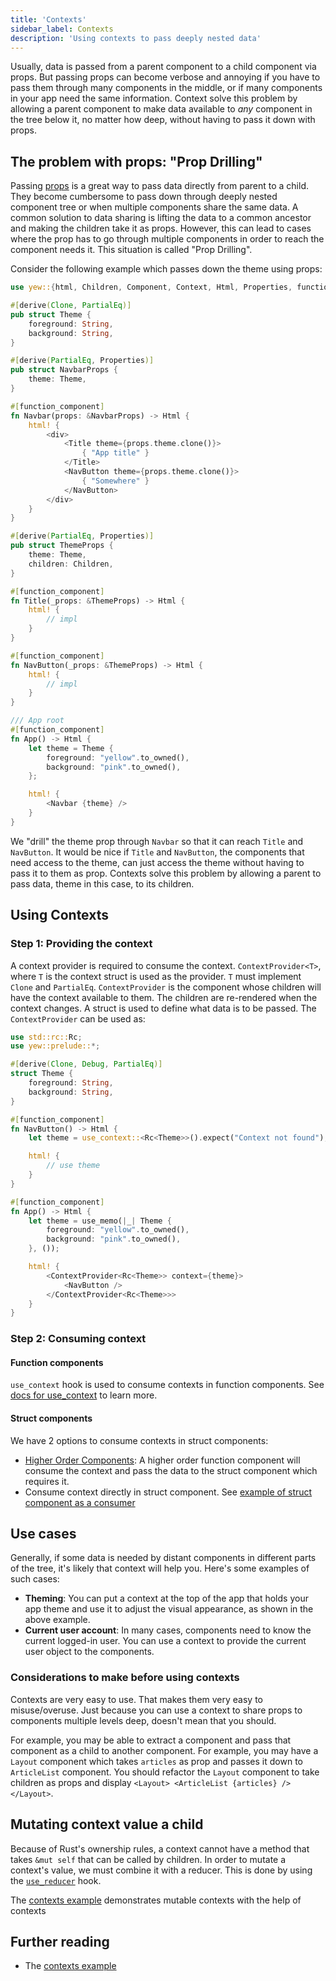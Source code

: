 ```yaml
---
title: 'Contexts'
sidebar_label: Contexts
description: 'Using contexts to pass deeply nested data'
---
```


Usually, data is passed from a parent component to a child component via props.
But passing props can become verbose and annoying if you have to pass them through many components in the middle,
or if many components in your app need the same information. Context solve this problem by allowing a
parent component to make data available to _any_ component in the tree below it, no matter how deep,
without having to pass it down with props.

## The problem with props: "Prop Drilling"

Passing [props](./function-components/properties.mdx) is a great way to pass data directly from parent to a child.
They become cumbersome to pass down through deeply nested component tree or when multiple components share the same data.
A common solution to data sharing is lifting the data to a common ancestor and making the children take it as props.
However, this can lead to cases where the prop has to go through multiple components in order to reach the component needs it.
This situation is called "Prop Drilling".

Consider the following example which passes down the theme using props:

```rust
use yew::{html, Children, Component, Context, Html, Properties, function_component};

#[derive(Clone, PartialEq)]
pub struct Theme {
    foreground: String,
    background: String,
}

#[derive(PartialEq, Properties)]
pub struct NavbarProps {
    theme: Theme,
}

#[function_component]
fn Navbar(props: &NavbarProps) -> Html {
    html! {
        <div>
            <Title theme={props.theme.clone()}>
                { "App title" }
            </Title>
            <NavButton theme={props.theme.clone()}>
                { "Somewhere" }
            </NavButton>
        </div>
    }
}

#[derive(PartialEq, Properties)]
pub struct ThemeProps {
    theme: Theme,
    children: Children,
}

#[function_component]
fn Title(_props: &ThemeProps) -> Html {
    html! {
        // impl
    }
}

#[function_component]
fn NavButton(_props: &ThemeProps) -> Html {
    html! {
        // impl
    }
}

/// App root
#[function_component]
fn App() -> Html {
    let theme = Theme {
        foreground: "yellow".to_owned(),
        background: "pink".to_owned(),
    };

    html! {
        <Navbar {theme} />
    }
}
```

We "drill" the theme prop through `Navbar` so that it can reach `Title` and `NavButton`.
It would be nice if `Title` and `NavButton`, the components that need access to the theme, can just access the theme
without having to pass it to them as prop. Contexts solve this problem by allowing a parent to pass data, theme in this case,
to its children.

## Using Contexts

### Step 1: Providing the context

A context provider is required to consume the context. `ContextProvider<T>`, where `T` is the context struct is used as the provider.
`T` must implement `Clone` and `PartialEq`. `ContextProvider` is the component whose children will have the context available to them.
The children are re-rendered when the context changes. A struct is used to define what data is to be passed. The `ContextProvider` can be used as:

```rust
use std::rc::Rc;
use yew::prelude::*;

#[derive(Clone, Debug, PartialEq)]
struct Theme {
    foreground: String,
    background: String,
}

#[function_component]
fn NavButton() -> Html {
    let theme = use_context::<Rc<Theme>>().expect("Context not found");

    html! {
        // use theme
    }
}

#[function_component]
fn App() -> Html {
    let theme = use_memo(|_| Theme {
        foreground: "yellow".to_owned(),
        background: "pink".to_owned(),
    }, ());

    html! {
        <ContextProvider<Rc<Theme>> context={theme}>
            <NavButton />
        </ContextProvider<Rc<Theme>>>
    }
}
```

### Step 2: Consuming context

#### Function components

`use_context` hook is used to consume contexts in function components.
See [docs for use_context](https://yew-rs-api.web.app/next/yew/functional/fn.use_context.html) to learn more.

#### Struct components

We have 2 options to consume contexts in struct components:

- [Higher Order Components](../advanced-topics/struct-components/hoc.mdx): A higher order function component will consume the context and pass the data to the struct component which requires it.
- Consume context directly in struct component. See [example of struct component as a consumer](https://github.com/yewstack/yew/tree/yew-v0.20.0/examples/contexts/src/struct_component_subscriber.rs)

## Use cases

Generally, if some data is needed by distant components in different parts of the tree, it's likely that context will help you.
Here's some examples of such cases:

- **Theming**: You can put a context at the top of the app that holds your app theme and use it to adjust the visual appearance, as shown in the above example.
- **Current user account**: In many cases, components need to know the current logged-in user. You can use a context to provide the current user object to the components.

### Considerations to make before using contexts

Contexts are very easy to use. That makes them very easy to misuse/overuse.
Just because you can use a context to share props to components multiple levels deep, doesn't mean that you should.

For example, you may be able to extract a component and pass that component as a child to another component. For example,
you may have a `Layout` component which takes `articles` as prop and passes it down to `ArticleList` component.
You should refactor the `Layout` component to take children as props and display `<Layout> <ArticleList {articles} /> </Layout>`.

## Mutating context value a child

Because of Rust's ownership rules, a context cannot have a method that takes `&mut self` that can be called by children.
In order to mutate a context's value, we must combine it with a reducer. This is done by using the
[`use_reducer`](https://yew-rs-api.web.app/next/yew/functional/fn.use_reducer.html) hook.

The [contexts example](https://github.com/yewstack/yew/tree/yew-v0.20.0/examples/contexts) demonstrates mutable contexts
with the help of contexts

## Further reading

- The [contexts example](https://github.com/yewstack/yew/tree/yew-v0.20.0/examples/contexts)
